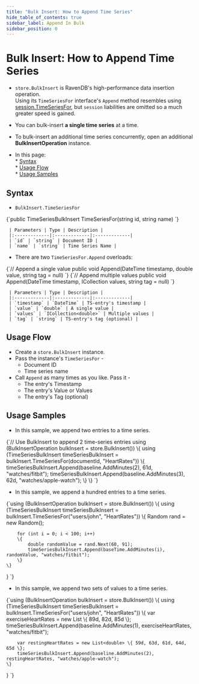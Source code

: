 ```yaml
---
title: "Bulk Insert: How to Append Time Series"
hide_table_of_contents: true
sidebar_label: Append In Bulk
sidebar_position: 0
---
```



# Bulk Insert: How to Append Time Series
<Admonition type="note" title="">

* `store.BulkInsert` is RavenDB's high-performance data insertion operation.  
  Using its `TimeSeriesFor` interface's `Append` method resembles using 
  [session.TimeSeriesFor](../../../../document-extensions/timeseries/client-api/session/append.mdx), 
  but `session` liabilities are omitted so a much greater speed is gained.  

* You can bulk-insert **a single time series** at a time.  

* To bulk-insert an additional time series concurrently, open an additional **BulkInsertOperation** 
  instance.  

* In this page:  
      * [Syntax](../../../../document-extensions/timeseries/client-api/bulk-insert/append-in-bulk.mdx#syntax)  
      * [Usage Flow](../../../../document-extensions/timeseries/client-api/bulk-insert/append-in-bulk.mdx#usage-flow)  
      * [Usage Samples](../../../../document-extensions/timeseries/client-api/bulk-insert/append-in-bulk.mdx#usage-samples)  

</Admonition>

## Syntax

*   `BulkInsert.TimeSeriesFor`
<TabItem value="json" label="json">
<CodeBlock language="json">
{`public TimeSeriesBulkInsert TimeSeriesFor(string id, string name)
`}
</CodeBlock>
</TabItem>

     | Parameters | Type | Description |
     |:-------------|:-------------|:-------------|
     | `id` | `string` | Document ID |
     | `name` | `string` | Time Series Name |
* There are two `TimeSeriesFor.Append` overloads:  
<TabItem value="Append-Operation-Definition-1" label="Append-Operation-Definition-1">
<CodeBlock language="csharp">
{`// Append a single value
public void Append(DateTime timestamp, double value, string tag = null)
`}
</CodeBlock>
</TabItem>
<TabItem value="Append-Operation-Definition-2" label="Append-Operation-Definition-2">
<CodeBlock language="csharp">
{`// Append multiple values
public void Append(DateTime timestamp, ICollection<double> values, string tag = null)
`}
</CodeBlock>
</TabItem>

     | Parameters | Type | Description |
     |:-------------|:-------------|:-------------|
     | `timestamp` | `DateTime` | TS-entry's timestamp |
     | `value` | `double` | A single value |
     | `values` | `ICollection<double>` | Multiple values |
     | `tag` | `string` | TS-entry's tag (optional) |



## Usage Flow

* Create a `store.BulkInsert` instance.  
* Pass the instance's `TimeSeriesFor` -  
   * Document ID  
   * Time series name  
* Call `Append` as many times as you like. Pass it -  
   * The entry's Timestamp  
   * The entry's Value or Values  
   * The entry's Tag (optional)  



## Usage Samples

* In this sample, we append two entries to a time series.  
<TabItem value="timeseries_region_Use-BulkInsert-To-Append-2-Entries" label="timeseries_region_Use-BulkInsert-To-Append-2-Entries">
<CodeBlock language="csharp">
{`// Use BulkInsert to append 2 time-series entries
using (BulkInsertOperation bulkInsert = store.BulkInsert())
\{
    using (TimeSeriesBulkInsert timeSeriesBulkInsert = bulkInsert.TimeSeriesFor(documentId, "HeartRates"))
    \{
        timeSeriesBulkInsert.Append(baseline.AddMinutes(2), 61d, "watches/fitbit");
        timeSeriesBulkInsert.Append(baseline.AddMinutes(3), 62d, "watches/apple-watch");
    \}
\}
`}
</CodeBlock>
</TabItem>  

* In this sample, we append a hundred entries to a time series.  
<TabItem value="timeseries_region_Use-BulkInsert-To-Append-100-Entries" label="timeseries_region_Use-BulkInsert-To-Append-100-Entries">
<CodeBlock language="csharp">
{`using (BulkInsertOperation bulkInsert = store.BulkInsert())
\{
    using (TimeSeriesBulkInsert timeSeriesBulkInsert =
           bulkInsert.TimeSeriesFor("users/john", "HeartRates"))
    \{
        Random rand = new Random();
        
        for (int i = 0; i < 100; i++)
        \{
            double randomValue = rand.Next(60, 91); 
            timeSeriesBulkInsert.Append(baseTime.AddMinutes(i), randomValue, "watches/fitbit");
        \}
    \}
\}
`}
</CodeBlock>
</TabItem>  

* In this sample, we append two sets of values to a time series.  
<TabItem value="BulkInsert-overload-2-Two-HeartRate-Sets" label="BulkInsert-overload-2-Two-HeartRate-Sets">
<CodeBlock language="csharp">
{`using (BulkInsertOperation bulkInsert = store.BulkInsert())
\{
    using (TimeSeriesBulkInsert timeSeriesBulkInsert =
           bulkInsert.TimeSeriesFor("users/john", "HeartRates"))
    \{
        var exerciseHeartRates = new List<double> \{ 89d, 82d, 85d \};
        timeSeriesBulkInsert.Append(baseline.AddMinutes(1), exerciseHeartRates, "watches/fitbit");
        
        var restingHeartRates = new List<double> \{ 59d, 63d, 61d, 64d, 65d \};
        timeSeriesBulkInsert.Append(baseline.AddMinutes(2), restingHeartRates, "watches/apple-watch");
    \}
\}
`}
</CodeBlock>
</TabItem>  




